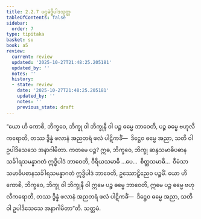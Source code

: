 ```yaml
---
title: 2.2.7 ပဌမဲဒ္ဓိပါဒသုတ္တ
tableOfContents: false
sidebar:
  order: 7
type: tipitaka
basket: su
book: a5
review:
  current: review
  updated: '2025-10-27T21:48:25.205181'
  updated_by: ''
  notes: ''
  history:
  - state: review
    date: '2025-10-27T21:48:25.205181'
    updated_by: ''
    notes: ''
    previous_state: draft
---
```



<ReviewStatus review={frontmatter.review} showDetails={true} />

<HypothesisAnnotation frontmatter={frontmatter} />

<DynamicBreadcrumb />

<Division number="67" book="a5" e="ch" v="16" p="72">

<Paragraph number="413" book="a5">
“ယော ဟိ ကောစိ, ဘိက္ခဝေ, ဘိက္ခု ဝါ ဘိက္ခုနီ ဝါ ပဉ္စ ဓမ္မေ ဘာဝေတိ, ပဉ္စ ဓမ္မေ ဗဟုလီကရောတိ, တဿ ဒွိန္နံ ဖလာနံ အညတရံ ဖလံ ပါဋိကင်္ခံ—  ဒိဋ္ဌေဝ ဓမ္မေ အညာ, သတိ ဝါ ဥပါဒိသေသေ အနာဂါမိတာ.
</Paragraph>

<Paragraph number="414" book="a5">
ကတမေ ပဉ္စ? ဣဓ, ဘိက္ခဝေ, ဘိက္ခု ဆန္ဒသမာဓိပဓာနသင်္ခါရသမန္နာဂတံ ဣဒ္ဓိပါဒံ ဘာဝေတိ, ဝီရိယသမာဓိ …ပေ…  စိတ္တသမာဓိ…  ဝီမံသာသမာဓိပဓာနသင်္ခါရသမန္နာဂတံ ဣဒ္ဓိပါဒံ ဘာဝေတိ, ဥဿောဠှိညေဝ ပဉ္စမိံ. ယော ဟိ ကောစိ, ဘိက္ခဝေ, ဘိက္ခု ဝါ ဘိက္ခုနီ ဝါ ဣမေ ပဉ္စ ဓမ္မေ ဘာဝေတိ, ဣမေ ပဉ္စ ဓမ္မေ ဗဟုလီကရောတိ, တဿ ဒွိန္နံ ဖလာနံ အညတရံ ဖလံ ပါဋိကင်္ခံ—  ဒိဋ္ဌေဝ ဓမ္မေ အညာ, သတိ ဝါ ဥပါဒိသေသေ အနာဂါမိတာ”တိ.

</Paragraph>
</Division>

<Paragraph number="415" type="center" book="a5">
သတ္တမံ.
</Paragraph>